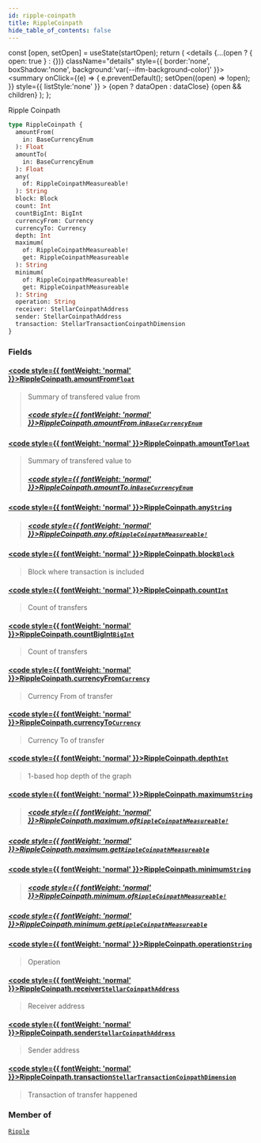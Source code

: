 ```yaml
---
id: ripple-coinpath
title: RippleCoinpath
hide_table_of_contents: false
---
```







  const [open, setOpen] = useState(startOpen);
  return (
    <details {...(open ? { open: true } : {})} className="details" style={{ border:'none', boxShadow:'none', background:'var(--ifm-background-color)' }}>
      <summary
        onClick={(e) => {
          e.preventDefault();
          setOpen((open) => !open);
        }}
        style={{ listStyle:'none' }}
      >
      {open ? dataOpen : dataClose}
      </summary>
      {open && children}
    </details>
  );
};








Ripple Coinpath


```graphql
type RippleCoinpath {
  amountFrom(
    in: BaseCurrencyEnum
  ): Float
  amountTo(
    in: BaseCurrencyEnum
  ): Float
  any(
    of: RippleCoinpathMeasureable!
  ): String
  block: Block
  count: Int
  countBigInt: BigInt
  currencyFrom: Currency
  currencyTo: Currency
  depth: Int
  maximum(
    of: RippleCoinpathMeasureable!
    get: RippleCoinpathMeasureable
  ): String
  minimum(
    of: RippleCoinpathMeasureable!
    get: RippleCoinpathMeasureable
  ): String
  operation: String
  receiver: StellarCoinpathAddress
  sender: StellarCoinpathAddress
  transaction: StellarTransactionCoinpathDimension
}
```




### Fields

#### [<code style={{ fontWeight: 'normal' }}>RippleCoinpath.<b>amountFrom</b></code>](#)<Bullet />[`Float`](/docs/v1/graphql-reference/scalars/float) <Badge class="badge badge--secondary" text="scalar"/> 
> 
> 
> Summary of transfered value from
> ##### [<code style={{ fontWeight: 'normal' }}>RippleCoinpath.amountFrom.<b>in</b></code>](#)<Bullet />[`BaseCurrencyEnum`](/docs/v1/graphql-reference/enums/base-currency-enum) <Badge class="badge badge--secondary" text="enum"/> 
> 
> 
> 
> 

#### [<code style={{ fontWeight: 'normal' }}>RippleCoinpath.<b>amountTo</b></code>](#)<Bullet />[`Float`](/docs/v1/graphql-reference/scalars/float) <Badge class="badge badge--secondary" text="scalar"/> 
> 
> 
> Summary of transfered value to
> ##### [<code style={{ fontWeight: 'normal' }}>RippleCoinpath.amountTo.<b>in</b></code>](#)<Bullet />[`BaseCurrencyEnum`](/docs/v1/graphql-reference/enums/base-currency-enum) <Badge class="badge badge--secondary" text="enum"/> 
> 
> 
> 
> 

#### [<code style={{ fontWeight: 'normal' }}>RippleCoinpath.<b>any</b></code>](#)<Bullet />[`String`](/docs/v1/graphql-reference/scalars/string) <Badge class="badge badge--secondary" text="scalar"/> 
> 
> 
> 
> ##### [<code style={{ fontWeight: 'normal' }}>RippleCoinpath.any.<b>of</b></code>](#)<Bullet />[`RippleCoinpathMeasureable!`](/docs/v1/graphql-reference/enums/ripple-coinpath-measureable) <Badge class="badge badge--secondary" text="non-null"/> <Badge class="badge badge--secondary" text="enum"/> 
> 
> 
> 
> 

#### [<code style={{ fontWeight: 'normal' }}>RippleCoinpath.<b>block</b></code>](#)<Bullet />[`Block`](/docs/v1/graphql-reference/objects/block) <Badge class="badge badge--secondary" text="object"/> 
> 
> 
> Block where transaction is included
> 

#### [<code style={{ fontWeight: 'normal' }}>RippleCoinpath.<b>count</b></code>](#)<Bullet />[`Int`](/docs/v1/graphql-reference/scalars/int) <Badge class="badge badge--secondary" text="scalar"/> 
> 
> 
> Count of transfers
> 

#### [<code style={{ fontWeight: 'normal' }}>RippleCoinpath.<b>countBigInt</b></code>](#)<Bullet />[`BigInt`](/docs/v1/graphql-reference/scalars/big-int) <Badge class="badge badge--secondary" text="scalar"/> 
> 
> 
> Count of transfers
> 

#### [<code style={{ fontWeight: 'normal' }}>RippleCoinpath.<b>currencyFrom</b></code>](#)<Bullet />[`Currency`](/docs/v1/graphql-reference/objects/currency) <Badge class="badge badge--secondary" text="object"/> 
> 
> 
> Currency From of transfer
> 

#### [<code style={{ fontWeight: 'normal' }}>RippleCoinpath.<b>currencyTo</b></code>](#)<Bullet />[`Currency`](/docs/v1/graphql-reference/objects/currency) <Badge class="badge badge--secondary" text="object"/> 
> 
> 
> Currency To of transfer
> 

#### [<code style={{ fontWeight: 'normal' }}>RippleCoinpath.<b>depth</b></code>](#)<Bullet />[`Int`](/docs/v1/graphql-reference/scalars/int) <Badge class="badge badge--secondary" text="scalar"/> 
> 
> 
> 1-based hop depth of the graph
> 

#### [<code style={{ fontWeight: 'normal' }}>RippleCoinpath.<b>maximum</b></code>](#)<Bullet />[`String`](/docs/v1/graphql-reference/scalars/string) <Badge class="badge badge--secondary" text="scalar"/> 
> 
> 
> 
> ##### [<code style={{ fontWeight: 'normal' }}>RippleCoinpath.maximum.<b>of</b></code>](#)<Bullet />[`RippleCoinpathMeasureable!`](/docs/v1/graphql-reference/enums/ripple-coinpath-measureable) <Badge class="badge badge--secondary" text="non-null"/> <Badge class="badge badge--secondary" text="enum"/> 
> 
> 
> 
> 

##### [<code style={{ fontWeight: 'normal' }}>RippleCoinpath.maximum.<b>get</b></code>](#)<Bullet />[`RippleCoinpathMeasureable`](/docs/v1/graphql-reference/enums/ripple-coinpath-measureable) <Badge class="badge badge--secondary" text="enum"/> 
> 
> 
> 
> 

#### [<code style={{ fontWeight: 'normal' }}>RippleCoinpath.<b>minimum</b></code>](#)<Bullet />[`String`](/docs/v1/graphql-reference/scalars/string) <Badge class="badge badge--secondary" text="scalar"/> 
> 
> 
> 
> ##### [<code style={{ fontWeight: 'normal' }}>RippleCoinpath.minimum.<b>of</b></code>](#)<Bullet />[`RippleCoinpathMeasureable!`](/docs/v1/graphql-reference/enums/ripple-coinpath-measureable) <Badge class="badge badge--secondary" text="non-null"/> <Badge class="badge badge--secondary" text="enum"/> 
> 
> 
> 
> 

##### [<code style={{ fontWeight: 'normal' }}>RippleCoinpath.minimum.<b>get</b></code>](#)<Bullet />[`RippleCoinpathMeasureable`](/docs/v1/graphql-reference/enums/ripple-coinpath-measureable) <Badge class="badge badge--secondary" text="enum"/> 
> 
> 
> 
> 

#### [<code style={{ fontWeight: 'normal' }}>RippleCoinpath.<b>operation</b></code>](#)<Bullet />[`String`](/docs/v1/graphql-reference/scalars/string) <Badge class="badge badge--secondary" text="scalar"/> 
> 
> 
> Operation
> 

#### [<code style={{ fontWeight: 'normal' }}>RippleCoinpath.<b>receiver</b></code>](#)<Bullet />[`StellarCoinpathAddress`](/docs/v1/graphql-reference/objects/stellar-coinpath-address) <Badge class="badge badge--secondary" text="object"/> 
> 
> 
> Receiver address
> 

#### [<code style={{ fontWeight: 'normal' }}>RippleCoinpath.<b>sender</b></code>](#)<Bullet />[`StellarCoinpathAddress`](/docs/v1/graphql-reference/objects/stellar-coinpath-address) <Badge class="badge badge--secondary" text="object"/> 
> 
> 
> Sender address
> 

#### [<code style={{ fontWeight: 'normal' }}>RippleCoinpath.<b>transaction</b></code>](#)<Bullet />[`StellarTransactionCoinpathDimension`](/docs/v1/graphql-reference/objects/stellar-transaction-coinpath-dimension) <Badge class="badge badge--secondary" text="object"/> 
> 
> 
> Transaction of transfer happened
> 



### Member of

[`Ripple`](/docs/v1/graphql-reference/objects/ripple)  <Badge class="secondary" text="object"/>

